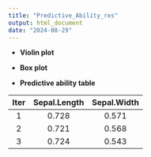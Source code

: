```yaml
---
title: "Predictive_Ability_res"
output: html_document
date: "2024-08-29"
---
```


* **Violin plot**

* **Box plot**

* **Predictive ability table**

<center>

|Iter       | Sepal.Length | Sepal.Width | 
|:---------:|:------------:|:-----------:|
|1          |         0.728|        0.571|
|2          |         0.721|        0.568|
|3          |         0.724|        0.543|   


</center>

&nbsp;

